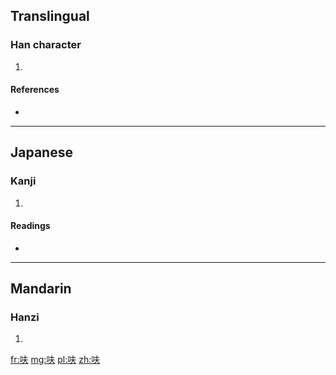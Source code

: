 ==Translingual==

===Han character===
{{Han char|rn=30|rad=口|as=04|sn=7|four=|canj=口手人 (RQO)|ids=⿰[[口]][[夫]]}}

# {{defn|Han|sort=口04}}

====References====
* {{Han ref|kx=0181.191|dkj=03405|dj=0399.160|hdz=10585.050|uh=544B|ud=21579}}

----

==Japanese==

===Kanji===
{{ja-kanji|grade=|rs=口04}}

# {{defn|lang=ja|sort=口04}}

====Readings====
* {{ja-readings|on=[[ふ]] (fu)|kun=}}

----

==Mandarin==

===Hanzi===
{{cmn-hanzi|pin=[[fū]] ([[fu1]])|wg=fu<sup>1</sup>}}

# {{defn|lang=cmn|sort=口04}}

[[fr:呋]]
[[mg:呋]]
[[pl:呋]]
[[zh:呋]]